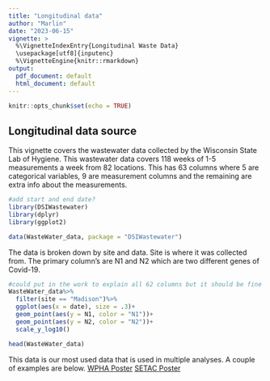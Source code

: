 ```yaml
---
title: "Longitudinal data"
author: "Marlin"
date: "2023-06-15"
vignette: >
  %\VignetteIndexEntry{Longitudinal Waste Data}
  \usepackage[utf8]{inputenc}
  %\VignetteEngine{knitr::rmarkdown}
output:
  pdf_document: default
  html_document: default
---
```


```r
knitr::opts_chunk$set(echo = TRUE)
```

## Longitudinal data source

This vignette covers the wastewater data collected by the Wisconsin State Lab of Hygiene. This wastewater data covers 118 weeks of 1-5 measurements a week from 82 locations. This has 63 columns where 5 are categorical variables, 9 are measurement columns and the remaining are extra info about the measurements.

```r
#add start and end date?
library(DSIWastewater)
library(dplyr)
library(ggplot2)

data(WasteWater_data, package = "DSIWastewater")
```

The data is broken down by site and data. Site is where it was collected from. The primary column's are N1 and N2 which are two different genes of Covid-19. 
```r
#could put in the work to explain all 62 columns but it should be fine for now
WasteWater_data%>%
  filter(site == "Madison")%>%
  ggplot(aes(x = date), size = .3)+
  geom_point(aes(y = N1, color = "N1"))+
  geom_point(aes(y = N2, color = "N2"))+
  scale_y_log10()
```


```r
head(WasteWater_data)
```

This data is our most used data that is used in multiple analyses. A couple of examples are below.
[WPHA Poster](https://github.com/AFIDSI/Covid19-Wastewater-Analysis/blob/main/conclusions/WPHA-Poster/WPHA-Poster.pdf)
[SETAC Poster](https://github.com/AFIDSI/Covid19-Wastewater-Analysis/blob/main/conclusions/SETAC-Poster/SETAC-Poster.pdf)